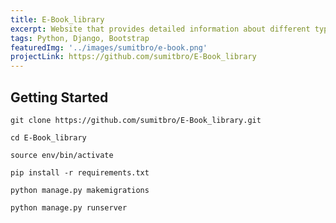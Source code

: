 ```yaml
---
title: E-Book_library
excerpt: Website that provides detailed information about different types of books across the world.Django is used as backend technology.
tags: Python, Django, Bootstrap
featuredImg: '../images/sumitbro/e-book.png'
projectLink: https://github.com/sumitbro/E-Book_library
---
```



## Getting Started

```
git clone https://github.com/sumitbro/E-Book_library.git

cd E-Book_library

source env/bin/activate

pip install -r requirements.txt

python manage.py makemigrations

python manage.py runserver

```